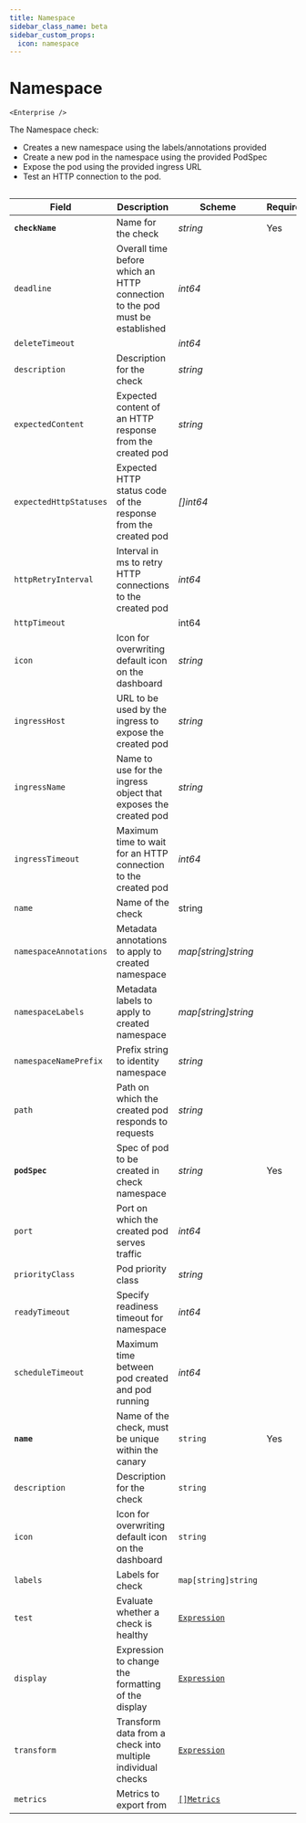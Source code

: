 ```yaml
---
title: Namespace
sidebar_class_name: beta
sidebar_custom_props:
  icon: namespace
---
```

# <Icon name="namespace" /> Namespace

<!-- Source: modules/canary-checker/api/v1/checks.go:639#NamespaceCheck -->

    <Enterprise />

The Namespace check:

* Creates a new namespace using the labels/annotations provided
* Create a new pod in the namespace using the provided PodSpec
* Expose the pod using the provided ingress URL
* Test an HTTP connection to the pod.

```yaml title='namespace-check.yaml' file=<rootDir>/modules/canary-checker/fixtures/k8s/slow/namespace_pass.yaml
```

| Field | Description | Scheme | Required |
| ----- | ----------- | ------ | -------- |
| **`checkName`** | Name for the check | *string* | Yes |
| `deadline` | Overall time before which an HTTP connection to the pod must be established | *int64* |  |
| `deleteTimeout` |  | *int64* |  |
| `description` | Description for the check | *string* |  |
| `expectedContent` | Expected content of an HTTP response from the created pod | *string* |  |
| `expectedHttpStatuses` | Expected HTTP status code of the response from the created pod | *\[\]int64* |  |
| `httpRetryInterval` | Interval in ms to retry HTTP connections to the created pod | *int64* |  |
| `httpTimeout` |  | int64 |  |
| `icon` | Icon for overwriting default icon on the dashboard | *string* |  |
| `ingressHost` | URL to be used by the ingress to expose the created pod | *string* |  |
| `ingressName` | Name to use for the ingress object that exposes the created pod | *string* |  |
| `ingressTimeout` | Maximum time to wait for an HTTP connection to the created pod | *int64* |  |
| `name` | Name of the check | string |  |
| `namespaceAnnotations` | Metadata annotations to apply to created namespace | *map[string]string* |  |
| `namespaceLabels` | Metadata labels to apply to created namespace | *map[string]string* |  |
| `namespaceNamePrefix` | Prefix string to identity namespace | *string* |  |
| `path` | Path on which the created pod responds to requests | *string* |  |
| **`podSpec`** | Spec of pod to be created in check namespace | *string* | Yes |
|`port` | Port on which the created pod serves traffic | *int64* |  |
| `priorityClass` | Pod priority class | *string* |  |
| `readyTimeout` | Specify readiness timeout for namespace | *int64* |  |
| `scheduleTimeout` | Maximum time between pod created and pod running | *int64* |  |
| **`name`**    | Name of the check, must be unique within the canary         | `string`                                     | Yes      |
| `description` | Description for the check                                   | `string`                                     |          |
| `icon`        | Icon for overwriting default icon on the dashboard          | `string`                                     |          |
| `labels`      | Labels for check                                            | `map[string]string`                          |          |
| `test`        | Evaluate whether a check is healthy                         | [`Expression`](../concepts/expressions/health-evaluation)  |          |
| `display`     | Expression to change the formatting of the display          | [`Expression`](../concepts/expressions/display-formatting ) |          |
| `transform`   | Transform data from a check into multiple individual checks | [`Expression`](../concepts/expressions/transforms)          |          |
| `metrics`     | Metrics to export from                                      | [`[]Metrics`](../concepts/metrics#custom-metrics)    |          |
